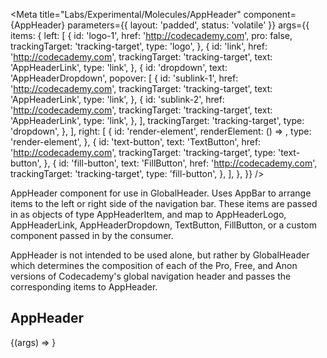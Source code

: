 
<Meta
  title="Labs/Experimental/Molecules/AppHeader"
  component={AppHeader}
  parameters={{ layout: 'padded', status: 'volatile' }}
  args={{
    items: {
      left: [
        {
          id: 'logo-1',
          href: 'http://codecademy.com',
          pro: false,
          trackingTarget: 'tracking-target',
          type: 'logo',
        },
        {
          id: 'link',
          href: 'http://codecademy.com',
          trackingTarget: 'tracking-target',
          text: 'AppHeaderLink',
          type: 'link',
        },
        {
          id: 'dropdown',
          text: 'AppHeaderDropdown',
          popover: [
            {
              id: 'sublink-1',
              href: 'http://codecademy.com',
              trackingTarget: 'tracking-target',
              text: 'AppHeaderLink',
              type: 'link',
            },
            {
              id: 'sublink-2',
              href: 'http://codecademy.com',
              trackingTarget: 'tracking-target',
              text: 'AppHeaderLink',
              type: 'link',
            },
          ],
          trackingTarget: 'tracking-target',
          type: 'dropdown',
        },
      ],
      right: [
        {
          id: 'render-element',
          renderElement: () => <IconButton icon={FaviconIcon} />,
          type: 'render-element',
        },
        {
          id: 'text-button',
          text: 'TextButton',
          href: 'http://codecademy.com',
          trackingTarget: 'tracking-target',
          type: 'text-button',
        },
        {
          id: 'fill-button',
          text: 'FillButton',
          href: 'http://codecademy.com',
          trackingTarget: 'tracking-target',
          type: 'fill-button',
        },
      ],
    },
  }}
/>

AppHeader component for use in GlobalHeader. Uses AppBar to arrange items to the left or right side of the navigation bar. These items are passed in as objects of type AppHeaderItem, and map to AppHeaderLogo, AppHeaderLink, AppHeaderDropdown, TextButton, FillButton, or a custom component passed in by the consumer.

AppHeader is not intended to be used alone, but rather by GlobalHeader which determines the composition of each of the Pro, Free, and Anon versions of Codecademy's global navigation header and passes the corresponding items to AppHeader.

<Props of={AppHeader} />

## AppHeader

<Canvas>
  <Story name="AppHeader">{(args) => <AppHeader {...args} />}</Story>
</Canvas>
